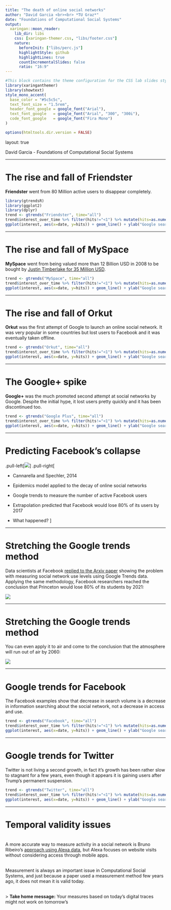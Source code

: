 ```yaml
---
title: "The death of online social networks"
author: "David Garcia <br><br> *TU Graz*"
date: "Foundations of Computational Social Systems"
output:
  xaringan::moon_reader:
    lib_dir: libs 
    css: [xaringan-themer.css, "libs/footer.css"]
    nature:
      beforeInit: ["libs/perc.js"]
      highlightStyle: github
      highlightLines: true
      countIncrementalSlides: false
      ratio: "16:9"
---
```



```r
#This block contains the theme configuration for the CSS lab slides style
library(xaringanthemer)
library(showtext)
style_mono_accent(
  base_color = "#5c5c5c",
  text_font_size = "1.5rem",
  header_font_google = google_font("Arial"),
  text_font_google   = google_font("Arial", "300", "300i"),
  code_font_google   = google_font("Fira Mono")
)
```

```r
options(htmltools.dir.version = FALSE)
```

layout: true

<div class="my-footer"><span>David Garcia - Foundations of Computational Social Systems</span></div> 
---

# The rise and fall of Friendster

**Friendster** went from 80 Million active users to disappear completely.

```r
library(gtrendsR)
library(ggplot2)
library(dplyr)
trend <- gtrends("Friendster", time="all")
trend$interest_over_time %>% filter(hits!="<1") %>% mutate(hits=as.numeric(hits)) -> interest
ggplot(interest, aes(x=date, y=hits)) + geom_line() + ylab("Google search volume") + xlab("Date") + ggtitle("Friendster") + theme_bw() + theme(text = element_text(size = 30))
```

---

# The rise and fall of MySpace

**MySpace** went from being valued more than 12 Billion USD in 2008 to be bought by [Justin Timberlake for 35 Million USD](https://www.theguardian.com/technology/2011/jun/30/myspace-internet). 

```r
trend <- gtrends("MySpace", time="all")
trend$interest_over_time %>% filter(hits!="<1") %>% mutate(hits=as.numeric(hits)) -> interest
ggplot(interest, aes(x=date, y=hits)) + geom_line() + ylab("Google search volume") + xlab("Date") + ggtitle("MySpace") + theme_bw()+ theme(text = element_text(size = 30))
```

---

# The rise and fall of Orkut

**Orkut** was the first attempt of Google to launch an online social network. It was very popular in some countries but lost users to Facebook and it was eventually taken offline.

```r
trend <- gtrends("Orkut", time="all")
trend$interest_over_time %>% filter(hits!="<1") %>% mutate(hits=as.numeric(hits)) -> interest
ggplot(interest, aes(x=date, y=hits)) + geom_line() + ylab("Google search volume") + xlab("Date") + ggtitle("Orkut") + theme_bw()+ theme(text = element_text(size = 30))
```

---

# The Google+ spike

**Google+** was the much promoted second attempt at social networks by Google. Despite the initial hype, it lost users pretty quickly and it has been discontinued too.

```r
trend <- gtrends("Google Plus", time="all")
trend$interest_over_time %>% filter(hits!="<1") %>% mutate(hits=as.numeric(hits)) -> interest
ggplot(interest, aes(x=date, y=hits)) + geom_line() + ylab("Google search volume") + xlab("Date") + ggtitle("Google+") + theme_bw()+ theme(text = element_text(size = 30))
```

---


# Predicting Facebook's collapse

.pull-left[![](facebookQueries.png)]
.pull-right[

- Cannarella and Spechler, 2014

- Epidemics model applied to the decay of online social networks

- Google trends to measure the number of active Facebook users

- Extrapolation predicted that Facebook would lose 80% of its users by 2017

- What happened?
]

---

# Stretching the Google trends method

Data scientists at Facebook [replied to the Arxiv paper](https://www.facebook.com/notes/mike-develin/debunking-princeton/10151947421191849/) showing the problem with measuring social network use levels using Google Trends data. Applying the same methodology, Facebook researchers reached the conclusion that Princeton would lose 80% of its students by 2021:

![](princetonQueries.png)

---

# Stretching the Google trends method

You can even apply it to air and come to the conclusion that the atmosphere will run out of air by 2060:

![](airQueries.png)

---

# Google trends for Facebook

The Facebook examples show that decrease in search volume is a decrease in information searching about the social network, not a decrease in access and use.

```r
trend <- gtrends("Facebook", time="all")
trend$interest_over_time %>% filter(hits!="<1") %>% mutate(hits=as.numeric(hits)) -> interest
ggplot(interest, aes(x=date, y=hits)) + geom_line() + ylab("Google search volume") + xlab("Date") + ggtitle("Facebook") + theme_bw()+ theme(text = element_text(size = 30))
```

---

# Google trends for Twitter

Twitter is not living a second growth, in fact it's growth has been rather slow to stagnant for a few years, even though it appears it is gaining users after Trump's permanent suspension.

```r
trend <- gtrends("Twitter", time="all")
trend$interest_over_time %>% filter(hits!="<1") %>% mutate(hits=as.numeric(hits)) -> interest
ggplot(interest, aes(x=date, y=hits)) + geom_line() + ylab("Google search volume") + xlab("Date") + ggtitle("Twitter") + theme_bw()+ theme(text = element_text(size = 30))
```

---

# Temporal validity issues

</br>
A more accurate way to measure activity in a social network is Bruno Ribeiro's [approach using Alexa data](https://dl.acm.org/doi/abs/10.1145/2566486.2567984), but Alexa focuses on website visits without considering access through mobile apps. 


</br>
Measurement is always an important issue in Computational Social Systems, and just because a paper used a measurement method few years ago, it does not mean it is valid today.

</br>
> **Take home message:** Your measures based on today's digital traces might not work on tomorrow's
